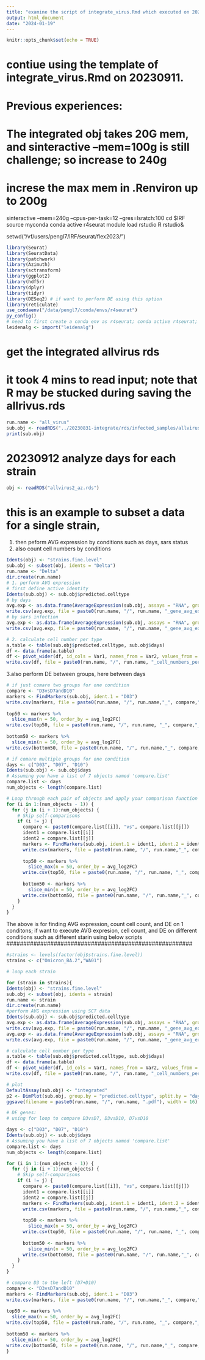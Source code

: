```yaml
---
title: "examine the script of integrate_virus.Rmd which executed on 20230912"
output: html_document
date: "2024-01-19"
---
```


```r
knitr::opts_chunk$set(echo = TRUE)
```

# contiue using the template of integrate_virus.Rmd on 20230911.

# Previous experiences:
# The integrated obj takes 20G mem, and sinteractive --mem=100g is still challenge; so increase to 240g
# increse the max mem in .Renviron up to 200g

sinteractive --mem=240g --cpus-per-task=12 --gres=lsratch:100
cd $IRF
source myconda
conda active r4seurat
module load rstudio R
rstudio&

setwd("/vf/users/pengl7/IRF/seurat/flex2023/")

```r
library(Seurat)
library(SeuratData)
library(patchwork)
library(Azimuth)
library(sctransform)
library(ggplot2)
library(hdf5r)
library(dplyr)
library(tidyr)
library(DESeq2) # if want to perform DE using this option
library(reticulate)
use_condaenv("/data/pengl7/conda/envs/r4seurat")
py_config()
# need to first create a conda env as r4seurat; conda active r4seurat; conda install leidenalg; conda install numpy pandas; start rstudio&
leidenalg <- import("leidenalg")
```
# get the integrated allvirus rds
# it took 4 mins to read input; note that R may be stucked during saving the allrivus.rds
```r
run.name <- "all_virus"
sub.obj <- readRDS("../20230831-integrate/rds/infected_samples/allvirus2_az_splitCtrl.rds")
print(sub.obj)
```

# 20230912 analyze days for each strain
```r
obj <- readRDS("allvirus2_az.rds")
```

##################################################################
# this is an example to subset a data for a single strain, 
1. then peform AVG expression by conditions such as days, sars status
2. also count cell numbers by conditions

```r
Idents(obj) <- "strains.fine.level"
sub.obj <- subset(obj, idents = "Delta")
run.name <- "Delta"
dir.create(run.name)
# 1. perform AVG expression
# first define active identity
Idents(sub.obj) <- sub.obj$predicted.celltype
# by days
avg.exp <- as.data.frame(AverageExpression(sub.obj, assays = "RNA", group.by = c("days")))
write.csv(avg.exp, file = paste0(run.name, "/", run.name, "_gene_avg_exp_by_days.csv"))
# by sars infection
avg.exp <- as.data.frame(AverageExpression(sub.obj, assays = "RNA", group.by = c("sars.pos")))
write.csv(avg.exp, file = paste0(run.name, "/", run.name, "_gene_avg_exp_by_sars.csv"))

# 2. calculate cell number per type
a.table <- table(sub.obj$predicted.celltype, sub.obj$days)
df <- data.frame(a.table)
df <- pivot_wider(df, id_cols = Var1, names_from = Var2, values_from = Freq)
write.csv(df, file = paste0(run.name, "/", run.name, "_cell_numbers_per_type.csv"), row.names = FALSE)
```

3.also perform DE between groups, here between days

```r
# if just comare two groups for one condition
compare <- "D3vsD7andD10"
markers <- FindMarkers(sub.obj, ident.1 = "D03")
write.csv(markers, file = paste0(run.name, "/", run.name,"_", compare,"_DE_genes.csv"))
  
top50 <- markers %>%
  slice_max(n = 50, order_by = avg_log2FC)
write.csv(top50, file = paste0(run.name, "/", run.name, "_", compare,"_top20_genes.csv"))
  
bottom50 <- markers %>%
  slice_min(n = 50, order_by = avg_log2FC)
write.csv(bottom50, file = paste0(run.name, "/", run.name,"_", compare,"_bottom20_genes.csv"))
```

```r
# if comare multiple groups for one condition
days <- c("D03", "D07", "D10")
Idents(sub.obj) <- sub.obj$days
# Assuming you have a list of 7 objects named 'compare.list'
compare.list <- days
num_objects <- length(compare.list)

# Loop through each pair of objects and apply your comparison function
for (i in 1:(num_objects - 1)) {
  for (j in (i + 1):num_objects) {
    # Skip self-comparisons
    if (i != j) {
      compare <- paste0(compare.list[[i]], "vs", compare.list[[j]])
      ident1 = compare.list[[i]]
      ident2 = compare.list[[j]]
      markers <- FindMarkers(sub.obj, ident.1 = ident1, ident.2 = ident2)
      write.csv(markers, file = paste0(run.name, "/", run.name,"_", compare,"_marker_genes.csv"))
  
      top50 <- markers %>%
        slice_max(n = 50, order_by = avg_log2FC)
      write.csv(top50, file = paste0(run.name, "/", run.name, "_", compare,"_top50_genes.csv"))
      
      bottom50 <- markers %>%
        slice_min(n = 50, order_by = avg_log2FC)
      write.csv(bottom50, file = paste0(run.name, "/", run.name,"_", compare,"_bottom50_genes.csv"))
    }
  }
}

```

#######################################################
The above is for finding AVG expression, count cell count, and DE on 1 conditons; if want to execute AVG expresion, cell count, and DE on different conditions such as different starin 
using below scripts
#######################################################

```r
#strains <- levels(factor(obj$strains.fine.level)) 
strains <- c("Omicron_BA.2","WA01") 

# loop each strain

for (strain in strains){
Idents(obj) <- "strains.fine.level"
sub.obj <- subset(obj, idents = strain)
run.name <- strain
dir.create(run.name)
#perform AVG expression using SCT data
Idents(sub.obj) <- sub.obj$predicted.celltype
avg.exp <- as.data.frame(AverageExpression(sub.obj, assays = "RNA", group.by = c("days")))
write.csv(avg.exp, file = paste0(run.name, "/", run.name, "_gene_avg_exp_by_days.csv"))
avg.exp <- as.data.frame(AverageExpression(sub.obj, assays = "RNA", group.by = c("sars.pos")))
write.csv(avg.exp, file = paste0(run.name, "/", run.name, "_gene_avg_exp_by_sars.csv"))

# calculate cell number per type
a.table <- table(sub.obj$predicted.celltype, sub.obj$days)
df <- data.frame(a.table)
df <- pivot_wider(df, id_cols = Var1, names_from = Var2, values_from = Freq)
write.csv(df, file = paste0(run.name, "/", run.name, "_cell_numbers_per_type.csv"), row.names = FALSE)

# plot
DefaultAssay(sub.obj) <- "integrated"
p2 <- DimPlot(sub.obj, group.by = "predicted.celltype", split.by = "days")
ggsave(filename = paste0(run.name, "/", run.name, ".pdf"), width = 16)

# DE genes: 
# using for loop to compare D3vsD7, D3vsD10, D7vsD10

days <- c("D03", "D07", "D10")
Idents(sub.obj) <- sub.obj$days
# Assuming you have a list of 7 objects named 'compare.list'
compare.list <- days
num_objects <- length(compare.list)

for (i in 1:(num_objects - 1)) {
  for (j in (i + 1):num_objects) {
    # Skip self-comparisons
    if (i != j) {
      compare <- paste0(compare.list[[i]], "vs", compare.list[[j]])
      ident1 = compare.list[[i]]
      ident2 = compare.list[[j]]
      markers <- FindMarkers(sub.obj, ident.1 = ident1, ident.2 = ident2)
      write.csv(markers, file = paste0(run.name, "/", run.name,"_", compare,"_DE_genes.csv"))
  
      top50 <- markers %>%
        slice_max(n = 50, order_by = avg_log2FC)
      write.csv(top50, file = paste0(run.name, "/", run.name, "_", compare,"_top50_genes.csv"))
      
      bottom50 <- markers %>%
        slice_min(n = 50, order_by = avg_log2FC)
      write.csv(bottom50, file = paste0(run.name, "/", run.name,"_", compare,"_bottom50_genes.csv"))
    }
  }
}

# compare D3 to the left (D7+D10)
compare <- "D3vsD7andD10"
markers <- FindMarkers(sub.obj, ident.1 = "D03")
write.csv(markers, file = paste0(run.name, "/", run.name,"_", compare,"_DE_genes.csv"))
  
top50 <- markers %>%
  slice_max(n = 50, order_by = avg_log2FC)
write.csv(top50, file = paste0(run.name, "/", run.name, "_", compare,"_top20_genes.csv"))
  
bottom50 <- markers %>%
  slice_min(n = 50, order_by = avg_log2FC)
write.csv(bottom50, file = paste0(run.name, "/", run.name,"_", compare,"_bottom20_genes.csv"))
}
```
